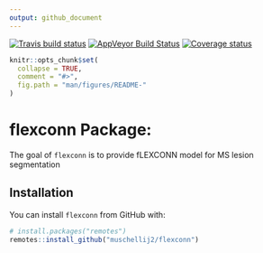 ```yaml
---
output: github_document
---
```


[![Travis build status](https://travis-ci.com/muschellij2/flexconn.svg?branch=master)](https://travis-ci.com/muschellij2/flexconn)
[![AppVeyor Build Status](https://ci.appveyor.com/api/projects/status/github/muschellij2/flexconn?branch=master&svg=true)](https://ci.appveyor.com/project/muschellij2/flexconn)
[![Coverage status](https://codecov.io/gh/muschellij2/flexconn/branch/master/graph/badge.svg)](https://codecov.io/gh/muschellij2/flexconn)
<!-- README.md is generated from README.Rmd. Please edit that file -->

```r
knitr::opts_chunk$set(
  collapse = TRUE,
  comment = "#>",
  fig.path = "man/figures/README-"
)
```
# flexconn Package: 
The goal of `flexconn` is to provide fLEXCONN model for MS lesion segmentation

## Installation

You can install `flexconn` from GitHub with:

```r
# install.packages("remotes")
remotes::install_github("muschellij2/flexconn")
```
